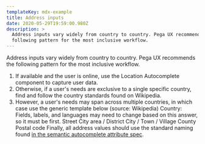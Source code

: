 ```yaml
---
templateKey: mdx-example
title: Address inputs
date: 2020-05-29T19:59:00.980Z
description: >
  Address inputs vary widely from country to country. Pega UX recommends the
  following pattern for the most inclusive workflow.
---
```


Address inputs vary widely from country to country. Pega UX recommends the following pattern for the most inclusive workflow.

1. If available and the user is online, use the Location Autocomplete component to capture user data.
2. Otherwise, if a user's needs are exclusive to a single specific country, find and follow the country standards found on Wikipedia.
3. However, a user's needs may span across multiple countries, in which case use the generic template below (source: Wikipedia)
Country: Fields, labels, and languages may need to change based on this answer, so it must be first.
Street
City area / District
City / Town / Village
County
Postal code
Finally, all address values should use the standard naming found [in the semantic autocomplete attribute spec](https://developer.mozilla.org/en-US/docs/Web/HTML/Attributes/autocomplete#Values).